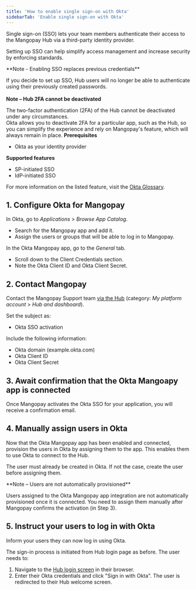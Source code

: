```yaml
---
title: 'How to enable single sign-on with Okta'
sidebarTab: 'Enable single sign-on with Okta'
---
```

Single sign-on (SSO) lets your team members authenticate their access to the Mangopay Hub via a third-party identity provider.  

Setting up SSO can help simplify access management and increase security by enforcing standards.  

<Note>  
**Note - Enabling SSO replaces previous credentials** 
  
If you decide to set up SSO, Hub users will no longer be able to authenticate using their previously created passwords.  
</Note>  
<Note>
**Note – Hub 2FA cannot be deactivated**

The two-factor authentication (2FA) of the Hub cannot be deactivated under any circumstances.\
Okta allows you to deactivate 2FA for a particular app, such as the Hub, so you can simplify the experience and rely on Mangopay's feature, which will always remain in place.
</Note>
<Info>
**Prerequisites**

- Okta as your identity provider 

**Supported features**

- SP-initiated SSO
- IdP-initiated SSO

For more information on the listed feature, visit the [Okta Glossary](https://help.okta.com/oie/en-us/content/topics/reference/glossary.htm?cshid=ext_glossary).
</Info>

## 1. Configure Okta for Mangopay  

In Okta, go to _Applications_ > _Browse App Catalog_.  

- Search for the Mangopay app and add it.  
- Assign the users or groups that will be able to log in to Mangopay.  

In the Okta Mangopay app, go to the _General_ tab.  

- Scroll down to the Client Credentials section.
- Note the Okta Client ID and Okta Client Secret.

## 2. Contact Mangopay  

Contact the Mangopay Support team [via the Hub](https://hub.mangopay.com/) (category: _My platform account_ > _Hub and dashboard_).

Set the subject as:

- Okta SSO activation

Include the following information:  
- Okta domain (example.okta.com)  
- Okta Client ID  
- Okta Client Secret  

## 3. Await confirmation that the Okta Mangoapy app is connected 

Once Mangopay activates the Okta SSO for your application, you will receive a confirmation email.

## 4. Manually assign users in Okta 

Now that the Okta Mangopay app has been enabled and connected, provision the users in Okta by assigning them to the app. This enables them to use Okta to connect to the Hub.

The user must already be created in Okta. If not the case, create the user before assigning them.

<Note>
**Note – Users are not automatically provisioned** 

Users assigned to the Okta Mangopay app integration are not automatically provisioned once it is connected. You need to assign them manually after Mangopay confirms the activation (in Step 3).
</Note>

## 5. Instruct your users to log in with Okta

Inform your users they can now log in using Okta.

The sign-in process is initiated from Hub login page as before. The user needs to:

1. Navigate to the [Hub login screen](https://hub.mangopay.com/) in their browser.
2. Enter their Okta credentials and click "Sign in with Okta". The user is redirected to their Hub welcome screen.